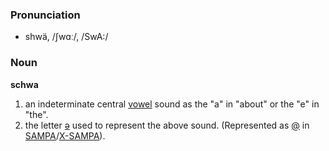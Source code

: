 ===Pronunciation===
*shwä, /ʃwɑː/, /SwA:/

===Noun===
'''schwa'''

# an indeterminate central [[vowel]] sound as the "a" in "about" or the "e" in "the".
# the letter [[ə]] used to represent the above sound. (Represented as [[@]] in [[SAMPA]]/[[X-SAMPA]]).